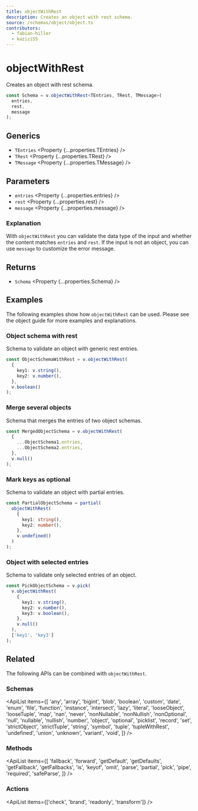 ```yaml
---
title: objectWithRest
description: Creates an object with rest schema.
source: /schemas/object/object.ts
contributors:
  - fabian-hiller
  - kazizi55
---
```



# objectWithRest

Creates an object with rest schema.

```ts
const Schema = v.objectWithRest<TEntries, TRest, TMessage>(
  entries,
  rest,
  message
);
```

## Generics

- `TEntries` <Property {...properties.TEntries} />
- `TRest` <Property {...properties.TRest} />
- `TMessage` <Property {...properties.TMessage} />

## Parameters

- `entries` <Property {...properties.entries} />
- `rest` <Property {...properties.rest} />
- `message` <Property {...properties.message} />

### Explanation

With `objectWithRest` you can validate the data type of the input and whether the content matches `entries` and `rest`. If the input is not an object, you can use `message` to customize the error message.

## Returns

- `Schema` <Property {...properties.Schema} />

## Examples

The following examples show how `objectWithRest` can be used. Please see the <Link href="/guides/objects/">object guide</Link> for more examples and explanations.

### Object schema with rest

Schema to validate an object with generic rest entries.

```ts
const ObjectSchemaWithRest = v.objectWithRest(
  {
    key1: v.string(),
    key2: v.number(),
  },
  v.boolean()
);
```

### Merge several objects

Schema that merges the entries of two object schemas.

```ts
const MergedObjectSchema = v.objectWithRest(
  {
    ...ObjectSchema1.entries,
    ...ObjectSchema2.entries,
  },
  v.null()
);
```

### Mark keys as optional

Schema to validate an object with partial entries.

```ts
const PartialObjectSchema = partial(
  objectWithRest(
    {
      key1: string(),
      key2: number(),
    },
    v.undefined()
  )
);
```

### Object with selected entries

Schema to validate only selected entries of an object.

```ts
const PickObjectSchema = v.pick(
  v.objectWithRest(
    {
      key1: v.string(),
      key2: v.number(),
      key3: v.boolean(),
    },
    v.null()
  ),
  ['key1', 'key3']
);
```

## Related

The following APIs can be combined with `objectWithRest`.

### Schemas

<ApiList
  items={[
    'any',
    'array',
    'bigint',
    'blob',
    'boolean',
    'custom',
    'date',
    'enum',
    'file',
    'function',
    'instance',
    'intersect',
    'lazy',
    'literal',
    'looseObject',
    'looseTuple',
    'map',
    'nan',
    'never',
    'nonNullable',
    'nonNullish',
    'nonOptional',
    'null',
    'nullable',
    'nullish',
    'number',
    'object',
    'optional',
    'picklist',
    'record',
    'set',
    'strictObject',
    'strictTuple',
    'string',
    'symbol',
    'tuple',
    'tupleWithRest',
    'undefined',
    'union',
    'unknown',
    'variant',
    'void',
  ]}
/>

### Methods

<ApiList
  items={[
    'fallback',
    'forward',
    'getDefault',
    'getDefaults',
    'getFallback',
    'getFallbacks',
    'is',
    'keyof',
    'omit',
    'parse',
    'partial',
    'pick',
    'pipe',
    'required',
    'safeParse',
  ]}
/>

### Actions

<ApiList items={['check', 'brand', 'readonly', 'transform']} />
